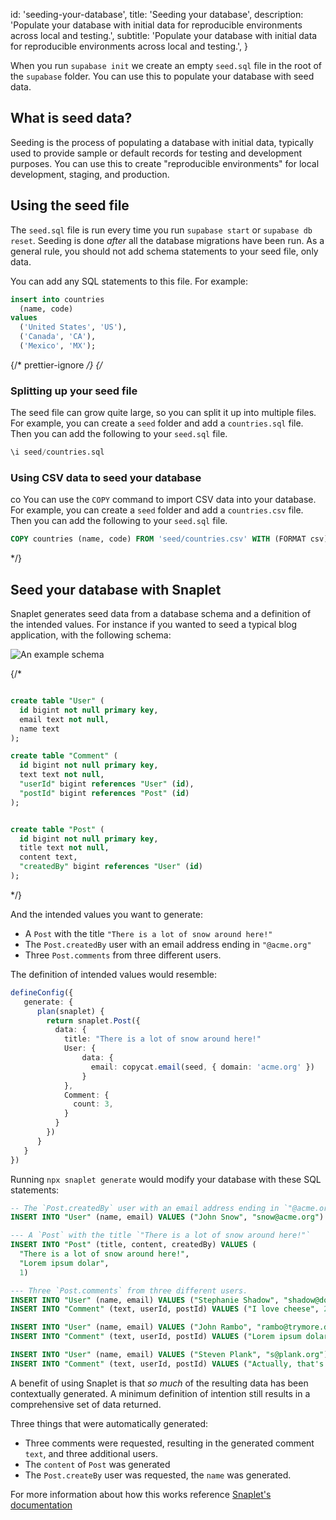 
  id: 'seeding-your-database',
  title: 'Seeding your database',
  description:
    'Populate your database with initial data for reproducible environments across local and testing.',
  subtitle:
    'Populate your database with initial data for reproducible environments across local and testing.',
}

When you run `supabase init` we create an empty `seed.sql` file in the root of the `supabase` folder. You can use this to populate your database with seed data.

## What is seed data?

Seeding is the process of populating a database with initial data, typically used to provide sample or default records for testing and development purposes. You can use this to create "reproducible environments" for local development, staging, and production.

## Using the seed file

The `seed.sql` file is run every time you run `supabase start` or `supabase db reset`. Seeding is done _after_ all the database migrations have been run. As a general rule, you should not add schema statements to your seed file, only data.

You can add any SQL statements to this file. For example:

```sql supabase/seed.sql
insert into countries
  (name, code)
values
  ('United States', 'US'),
  ('Canada', 'CA'),
  ('Mexico', 'MX');
```

{/* prettier-ignore */}
{/*
### Splitting up your seed file

The seed file can grow quite large, so you can split it up into multiple files. For example, you can create a `seed` folder and add a `countries.sql` file. Then you can add the following to your `seed.sql` file.

```sql supabase/seed.sql
\i seed/countries.sql
```

### Using CSV data to seed your database

co
You can use the `COPY` command to import CSV data into your database. For example, you can create a `seed` folder and add a `countries.csv` file. Then you can add the following to your `seed.sql` file.

```sql supabase/seed.sql
COPY countries (name, code) FROM 'seed/countries.csv' WITH (FORMAT csv);
```
\*/}

## Seed your database with Snaplet

Snaplet generates seed data from a database schema and a definition of the intended values. For instance if you wanted to seed a typical blog application, with the following schema:

![An example schema](/docs/img/guides/cli/snaplet-example-schema.png)

{/*
```sql schema.sql

create table "User" (
  id bigint not null primary key,
  email text not null,
  name text
);

create table "Comment" (
  id bigint not null primary key,
  text text not null,
  "userId" bigint references "User" (id),
  "postId" bigint references "Post" (id)
);


create table "Post" (
  id bigint not null primary key,
  title text not null,
  content text,
  "createdBy" bigint references "User" (id)
);
```
\*/}

And the intended values you want to generate:
  * A `Post` with the title `"There is a lot of snow around here!"`
  * The `Post.createdBy` user with an email address ending in `"@acme.org"`
  * Three `Post.comments` from three different users.

The definition of intended values would resemble:
```ts snaplet.config.ts
defineConfig({
   generate: {
      plan(snaplet) {
        return snaplet.Post({
          data: {
            title: "There is a lot of snow around here!"
            User: {
                data: {
                  email: copycat.email(seed, { domain: 'acme.org' })
                }
            },
            Comment: {
              count: 3,
            }
          }
        })
      }
   }
})
```

Running `npx snaplet generate` would modify your database with these SQL statements:

```sql 
-- The `Post.createdBy` user with an email address ending in `"@acme.org"`
INSERT INTO "User" (name, email) VALUES ("John Snow", "snow@acme.org")

--- A `Post` with the title `"There is a lot of snow around here!"`
INSERT INTO "Post" (title, content, createdBy) VALUES (
  "There is a lot of snow around here!",
  "Lorem ipsum dolar", 
  1)

--- Three `Post.comments` from three different users.
INSERT INTO "User" (name, email) VALUES ("Stephanie Shadow", "shadow@domain.com")
INSERT INTO "Comment" (text, userId, postId) VALUES ("I love cheese", 2, 1)

INSERT INTO "User" (name, email) VALUES ("John Rambo", "rambo@trymore.dev")
INSERT INTO "Comment" (text, userId, postId) VALUES ("Lorem ipsum dolar sit", 3, 1)

INSERT INTO "User" (name, email) VALUES ("Steven Plank", "s@plank.org")
INSERT INTO "Comment" (text, userId, postId) VALUES ("Actually, that's not correct...", 4, 1)
```

A benefit of using Snaplet is that _so much_ of the resulting data has been contextually generated. A minimum definition of intention still results in a comprehensive set of data returned.

Three things that were automatically generated:
- Three comments were requested, resulting in the generated comment `text`, and three additional users.
- The `content` of `Post` was generated
- The `Post.createBy` user was requested, the `name` was generated.

For more information about how this works reference [Snaplet's documentation](https://docs.snaplet.dev/references/data-operations/generate)


